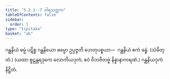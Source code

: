 ```yaml
---
title: "5.2.1--7 ဝါရသတ္တက"
tableOfContents: false
sidebar:
  order: 1
type: "tipitaka"
basket: "ab"
---
```



<DynamicBreadcrumb />

<Division number="44">

<Paragraph number="1716">
ဂန္ထနိယံ ဓမ္မံ ပဋိစ္စ ဂန္ထနိယော ဓမ္မော ဥပ္ပဇ္ဇတိ ဟေတုပစ္စယာ—  ဂန္ထနိယံ ဧကံ ခန္ဓံ. (သံခိတ္တံ.)
</Paragraph>

<Paragraph number="1717">
(ယထာ စူဠန္တရဒုကေ လောကိယဒုကံ, ဧဝံ ဝိဘဇိတဗ္ဗံ နိန္နာနာကရဏံ.)

</Paragraph>
</Division>

<Paragraph number="1718" type="center">
ဂန္ထနိယဒုကံ နိဋ္ဌိတံ.
</Paragraph>